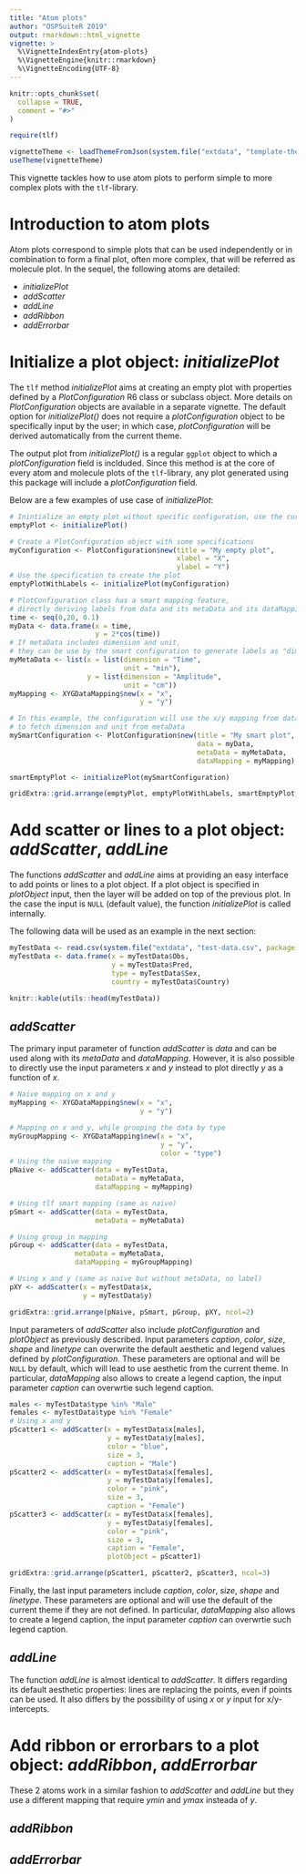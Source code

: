 ```yaml
---
title: "Atom plots"
author: "OSPSuiteR 2019"
output: rmarkdown::html_vignette
vignette: >
  %\VignetteIndexEntry{atom-plots}
  %\VignetteEngine{knitr::rmarkdown}
  %\VignetteEncoding{UTF-8}
---
```


```r
knitr::opts_chunk$set(
  collapse = TRUE,
  comment = "#>"
)
```

```r
require(tlf)
```

```r
vignetteTheme <- loadThemeFromJson(system.file("extdata", "template-theme.json", package = "tlf"))
useTheme(vignetteTheme)
```
This vignette tackles how to use atom plots to perform simple to more complex plots with the `tlf`-library.

# Introduction to atom plots

Atom plots correspond to simple plots that can be used independently or in combination to form a final plot, often more complex, that will be referred as molecule plot.
In the sequel, the following atoms are detailed:

- *initializePlot*
- *addScatter*
- *addLine*
- *addRibbon*
- *addErrorbar*

# Initialize a plot object: *initializePlot*

The `tlf` method *initializePlot* aims at creating an empty plot with properties defined by a *PlotConfiguration* R6 class or subclass object.
More details on *PlotConfiguration* objects are available in a separate vignette.
The default option for *initializePlot()* does not require a *plotConfiguration* object to be specifically input by the user; 
in which case, *plotConfiguration* will be derived automatically from the current theme.

The output plot from *initializePlot()* is a regular `ggplot` object to which a *plotConfiguration* field is inclduded.
Since this method is at the core of every atom and molecule plots of the `tlf`-library, any plot generated using this package will include a *plotConfiguration* field.

Below are a few examples of use case of *initializePlot*:
```r
# Inintialize an empty plot without specific configuration, use the current theme
emptyPlot <- initializePlot()

# Create a PlotConfiguration object with some specifications
myConfiguration <- PlotConfiguration$new(title = "My empty plot",
                                         xlabel = "X",
                                         ylabel = "Y")
# Use the specification to create the plot
emptyPlotWithLabels <- initializePlot(myConfiguration)

# PlotConfiguration class has a smart mapping feature,
# directly deriving labels from data and its metaData and its dataMapping
time <- seq(0,20, 0.1)
myData <- data.frame(x = time,
                     y = 2*cos(time))
# If metaData includes dimension and unit, 
# they can be use by the smart configuration to generate labels as "dimension [unit]"
myMetaData <- list(x = list(dimension = "Time",
                            unit = "min"),
                   y = list(dimension = "Amplitude",
                            unit = "cm"))
myMapping <- XYGDataMapping$new(x = "x",
                                y = "y")

# In this example, the configuration will use the x/y mapping from dataMapping
# to fetch dimension and unit from metaData
mySmartConfiguration <- PlotConfiguration$new(title = "My smart plot",
                                              data = myData,
                                              metaData = myMetaData,
                                              dataMapping = myMapping)

smartEmptyPlot <- initializePlot(mySmartConfiguration)
```

```r
gridExtra::grid.arrange(emptyPlot, emptyPlotWithLabels, smartEmptyPlot, ncol=3)
```

# Add scatter or lines to a plot object: *addScatter*, *addLine*

The functions *addScatter* and *addLine* aims at providing an easy interface to add points or lines to a plot object.
If a plot object is specified in *plotObject* input, then the layer will be added on top of the previous plot.
In the case the input is `NULL` (default value), the function *initializePlot* is called internally.

The following data will be used as an example in the next section:
```r
myTestData <- read.csv(system.file("extdata", "test-data.csv", package = "tlf"), stringsAsFactors = FALSE)
myTestData <- data.frame(x = myTestData$Obs, 
                         y = myTestData$Pred,
                         type = myTestData$Sex,
                         country = myTestData$Country) 
```
```r
knitr::kable(utils::head(myTestData)) 
```

## *addScatter*

The primary input parameter of function *addScatter* is *data* and can be used along with its *metaData* and *dataMapping*.
However, it is also possible to directly use the input parameters *x* and *y* instead to plot directly *y* as a function of *x*.

```r
# Naive mapping on x and y
myMapping <- XYGDataMapping$new(x = "x",
                                y = "y")

# Mapping on x and y, while grouping the data by type
myGroupMapping <- XYGDataMapping$new(x = "x",
                                     y = "y",
                                     color = "type")
# Using the naive mapping
pNaive <- addScatter(data = myTestData,
                     metaData = myMetaData,
                     dataMapping = myMapping)

# Using tlf smart mapping (same as naive)
pSmart <- addScatter(data = myTestData,
                     metaData = myMetaData)

# Using group in mapping
pGroup <- addScatter(data = myTestData,
                metaData = myMetaData,
                dataMapping = myGroupMapping)

# Using x and y (same as naive but without metaData, no label)
pXY <- addScatter(x = myTestData$x,
                  y = myTestData$y)
```

```r
gridExtra::grid.arrange(pNaive, pSmart, pGroup, pXY, ncol=2)
```

Input parameters of *addScatter* also include *plotConfiguration* and *plotObject* as previously described.
Input parameters *caption*, *color*, *size*, *shape* and *linetype* can overwrite the default aesthetic and legend values defined by *plotConfiguration*.
These parameters are optional and will be `NULL` by default, which will lead to use aesthetic from the current theme.
In particular, *dataMapping* also allows to create a legend caption, the input parameter *caption* can overwrtie such legend caption.

```r
males <- myTestData$type %in% "Male"
females <- myTestData$type %in% "Female"
# Using x and y
pScatter1 <- addScatter(x = myTestData$x[males],
                        y = myTestData$y[males],
                        color = "blue",
                        size = 3,
                        caption = "Male")
pScatter2 <- addScatter(x = myTestData$x[females],
                        y = myTestData$y[females],
                        color = "pink", 
                        size = 3,
                        caption = "Female")
pScatter3 <- addScatter(x = myTestData$x[females],
                        y = myTestData$y[females],
                        color = "pink", 
                        size = 3,
                        caption = "Female",
                        plotObject = pScatter1)
```

```r
gridExtra::grid.arrange(pScatter1, pScatter2, pScatter3, ncol=3)
```

Finally, the last input parameters include *caption*, *color*, *size*, *shape* and *linetype*. 
These parameters are optional and will use the default of the current theme if they are not defined.
In particular, *dataMapping* also allows to create a legend caption, the input parameter *caption* can overwrtie such legend caption.

## *addLine*

The function *addLine* is almost identical to *addScatter*.
It differs regarding its default aesthetic properties: lines are replacing the points, even if points can be used.
It also differs by the possibility of using *x* or *y* input for x/y-intercepts.

# Add ribbon or errorbars to a plot object: *addRibbon*, *addErrorbar*

These 2 atoms work in a similar fashion to *addScatter* and *addLine* but they use a different mapping that require *ymin* and *ymax* insteada of *y*.

## *addRibbon*

## *addErrorbar*

